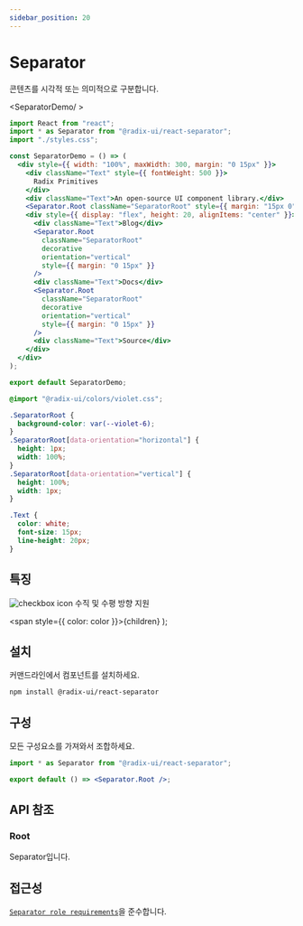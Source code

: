 ```yaml
---
sidebar_position: 20
---
```



# Separator

콘텐츠를 시각적 또는 의미적으로 구분합니다.

<SeparatorDemo/ >

<Tabs>
<TabItem value="js" label="index.js">

```jsx
import React from "react";
import * as Separator from "@radix-ui/react-separator";
import "./styles.css";

const SeparatorDemo = () => (
  <div style={{ width: "100%", maxWidth: 300, margin: "0 15px" }}>
    <div className="Text" style={{ fontWeight: 500 }}>
      Radix Primitives
    </div>
    <div className="Text">An open-source UI component library.</div>
    <Separator.Root className="SeparatorRoot" style={{ margin: "15px 0" }} />
    <div style={{ display: "flex", height: 20, alignItems: "center" }}>
      <div className="Text">Blog</div>
      <Separator.Root
        className="SeparatorRoot"
        decorative
        orientation="vertical"
        style={{ margin: "0 15px" }}
      />
      <div className="Text">Docs</div>
      <Separator.Root
        className="SeparatorRoot"
        decorative
        orientation="vertical"
        style={{ margin: "0 15px" }}
      />
      <div className="Text">Source</div>
    </div>
  </div>
);

export default SeparatorDemo;
```

</TabItem>
<TabItem value="css" label="styles.css">

```css
@import "@radix-ui/colors/violet.css";

.SeparatorRoot {
  background-color: var(--violet-6);
}
.SeparatorRoot[data-orientation="horizontal"] {
  height: 1px;
  width: 100%;
}
.SeparatorRoot[data-orientation="vertical"] {
  height: 100%;
  width: 1px;
}

.Text {
  color: white;
  font-size: 15px;
  line-height: 20px;
}
```

</TabItem>
</Tabs>

## 특징

![checkbox icon](../../static/img/checkboxicon.png) 수직 및 수평 방향 지원

  <span style={{ color: color }}>{children}</span>
);

## <Highlight color='#1C5AEC'>설치</Highlight>

커맨드라인에서 컴포넌트를 설치하세요.

```bash
npm install @radix-ui/react-separator
```

## <Highlight color='#1C5AEC'>구성</Highlight>

모든 구성요소를 가져와서 조합하세요.

```jsx
import * as Separator from "@radix-ui/react-separator";

export default () => <Separator.Root />;
```

## <Highlight color='#1C5AEC'>API 참조</Highlight>

### <Highlight color='#1C5AEC'>Root</Highlight>

Separator입니다.

<PropTable api={separatorAPI} category="root" />
<DataAttributeTable api={separatorAPI} category="root" />

## <Highlight color='#1C5AEC'>접근성</Highlight>

[`Separator role requirements`](https://www.w3.org/TR/wai-aria-1.2/#separator)을 준수합니다.
